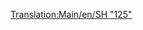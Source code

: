 [[Translation:Main/en/SH "125"]]{{Template:Train/Fr
|Nom=SH "125"
|Image=[[File:en/Sh125.png]]
|Coût=23 437£ (46 874$)
|Vitesse=201 km/h (125 mph)
|Poids=70 t
|Puissance=4500 cv (3356 kW)
|Entretien=2 894£ (5 788$)
|Conception=1978
|Vie=20
|Capacité=8 sacs de courrier
|Description=Ce n'est pas une simple locomotive, mais une paire, opérant à l'unisson. Les deux peuvent contenir un chargement supplémentaire, par défaut du courrier. N'oubliez pas de réaménager ce véhicule pour les [[Main/fr/Passagers|passagers]] si vous ne faites que du transport de ce type, afin que vos gares ne commencent pas à collecter du [[Main/en/Courrier/Fer|courrier]]!

|Réalité=C'est une version renommée de la [http://www.wikipedia.org/wiki/fr:High Speed Train Intercity 125] britannique, la détentrice du record de vitesse mondial pour une locomotive diésel (237 km/h ou 148 mph).
}}
